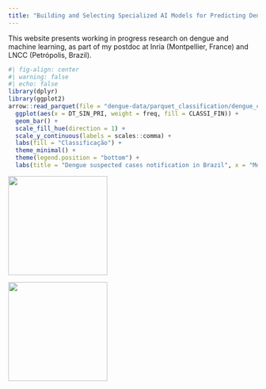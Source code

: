 ```yaml
---
title: "Building and Selecting Specialized AI Models for Predicting Dengue Disease"
---
```


This website presents working in progress research on dengue and machine learning, as part of my postdoc at Inria (Montpellier, France) and LNCC (Petrópolis, Brazil).

```r
#| fig-align: center
#| warning: false
#| echo: false
library(dplyr)
library(ggplot2)
arrow::read_parquet(file = "dengue-data/parquet_classification/dengue_cases_classification.parquet") %>%
  ggplot(aes(x = DT_SIN_PRI, weight = freq, fill = CLASSI_FIN)) +
  geom_bar() +
  scale_fill_hue(direction = 1) +
  scale_y_continuous(labels = scales::comma) +
  labs(fill = "Classificação") +
  theme_minimal() +
  theme(legend.position = "bottom") +
  labs(title = "Dengue suspected cases notification in Brazil", x = "Month of first symptom's onset", y = "Records", fill = "Classification")
```

![](images/inr_logo_rouge.png){fig-align="center" width="200"}

![](images/MARCACOMPLETA_LNCC_HORIZONTAL_FINAL_PNG_azul.png){fig-align="center" width="200"}
